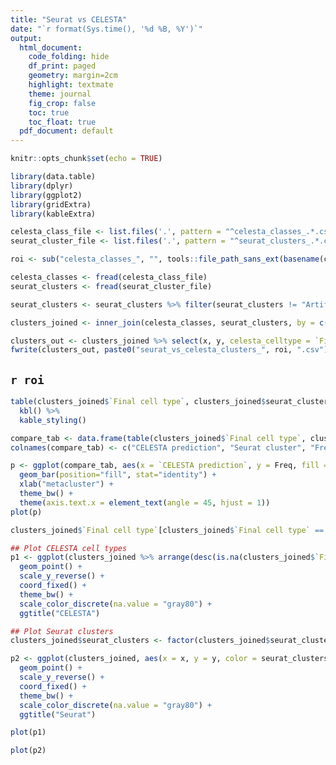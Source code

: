 ```yaml
---
title: "Seurat vs CELESTA"
date: "`r format(Sys.time(), '%d %B, %Y')`"
output:
  html_document:
    code_folding: hide
    df_print: paged 
    geometry: margin=2cm
    highlight: textmate
    theme: journal
    fig_crop: false
    toc: true
    toc_float: true
  pdf_document: default
---
```

<style type="text/css">
.main-container {
  max-width: 1200px;
  margin-left: auto;
  margin-right: auto;
}
</style>

```r
knitr::opts_chunk$set(echo = TRUE)

library(data.table)
library(dplyr)
library(ggplot2)
library(gridExtra)
library(kableExtra)
```


```r
celesta_class_file <- list.files('.', pattern = "^celesta_classes_.*.csv", full.names = T)
seurat_cluster_file <- list.files('.', pattern = "^seurat_clusters_.*.csv", full.names = T)

roi <- sub("celesta_classes_", "", tools::file_path_sans_ext(basename(celesta_class_file)))

celesta_classes <- fread(celesta_class_file)
seurat_clusters <- fread(seurat_cluster_file)

seurat_clusters <- seurat_clusters %>% filter(seurat_clusters != "Artifact")

clusters_joined <- inner_join(celesta_classes, seurat_clusters, by = c("x" = "x", "y" = "y"))

clusters_out <- clusters_joined %>% select(x, y, celesta_celltype = `Final cell type`, seurat_clusters)
fwrite(clusters_out, paste0("seurat_vs_celesta_clusters_", roi, ".csv"))
```

## `r roi`

```r
table(clusters_joined$`Final cell type`, clusters_joined$seurat_clusters) %>%
  kbl() %>%
  kable_styling()
```



```r
compare_tab <- data.frame(table(clusters_joined$`Final cell type`, clusters_joined$seurat_clusters))
colnames(compare_tab) <- c("CELESTA prediction", "Seurat cluster", "Freq")

p <- ggplot(compare_tab, aes(x = `CELESTA prediction`, y = Freq, fill = `Seurat cluster`)) +
  geom_bar(position="fill", stat="identity") +
  xlab("metacluster") +
  theme_bw() +
  theme(axis.text.x = element_text(angle = 45, hjust = 1))
plot(p)
```



```r
clusters_joined$`Final cell type`[clusters_joined$`Final cell type` == "Unknown"] <- NA

## Plot CELESTA cell types
p1 <- ggplot(clusters_joined %>% arrange(desc(is.na(clusters_joined$`Final cell type`))), aes(x = x, y = y, color = `Final cell type`)) +
  geom_point() +
  scale_y_reverse() +
  coord_fixed() +
  theme_bw() +
  scale_color_discrete(na.value = "gray80") +
  ggtitle("CELESTA")
```

```r
## Plot Seurat clusters
clusters_joined$seurat_clusters <- factor(clusters_joined$seurat_clusters, levels = paste0("cluster_", 0:length(unique(clusters_joined$seurat_clusters)) -1))

p2 <- ggplot(clusters_joined, aes(x = x, y = y, color = seurat_clusters)) +
  geom_point() +
  scale_y_reverse() +
  coord_fixed() +
  theme_bw() +
  scale_color_discrete(na.value = "gray80") +
  ggtitle("Seurat")

plot(p1)

plot(p2)
```



























